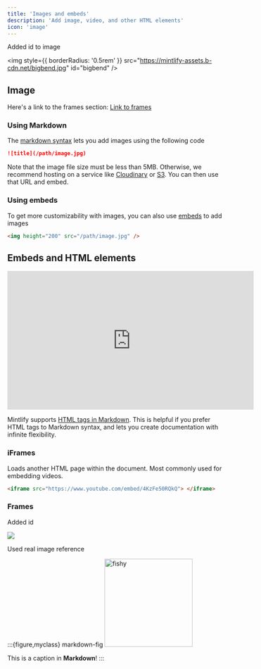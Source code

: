 ```yaml
---
title: 'Images and embeds'
description: 'Add image, video, and other HTML elements'
icon: 'image'
---
```


Added id to image

<img
  style={{ borderRadius: '0.5rem' }}
  src="https://mintlify-assets.b-cdn.net/bigbend.jpg"
  id="bigbend"
/>

## Image

Here's a link to the frames section: [Link to frames](#frames)

### Using Markdown

The [markdown syntax](https://www.markdownguide.org/basic-syntax/#images) lets you add images using the following code

```md
![title](/path/image.jpg)
```

Note that the image file size must be less than 5MB. Otherwise, we recommend hosting on a service like [Cloudinary](https://cloudinary.com/) or [S3](https://aws.amazon.com/s3/). You can then use that URL and embed.

### Using embeds

To get more customizability with images, you can also use [embeds](/writing-content/embed) to add images

```html
<img height="200" src="/path/image.jpg" />
```

## Embeds and HTML elements

<iframe
  width="560"
  height="315"
  src="https://www.youtube.com/embed/4KzFe50RQkQ"
  title="YouTube video player"
  frameBorder="0"
  allow="accelerometer; autoplay; clipboard-write; encrypted-media; gyroscope; picture-in-picture"
  allowFullScreen
  style={{ width: '100%', borderRadius: '0.5rem' }}
></iframe>

<br />

<Tip>

Mintlify supports [HTML tags in Markdown](https://www.markdownguide.org/basic-syntax/#html). This is helpful if you prefer HTML tags to Markdown syntax, and lets you create documentation with infinite flexibility.

</Tip>

### iFrames

Loads another HTML page within the document. Most commonly used for embedding videos.

```html
<iframe src="https://www.youtube.com/embed/4KzFe50RQkQ"> </iframe>
```

### Frames

Added id

<Frame caption="Caption">
  <img
    src="https://mintlify-assets.b-cdn.net/bigbend.jpg"
    id="asdfhgkjl"
  />
</Frame>

Used real image reference

:::{figure,myclass} markdown-fig
<img src="https://mintlify-assets.b-cdn.net/bigbend.jpg" alt="fishy" class="bg-primary mb-1" width="200px">

This is a caption in **Markdown**!
:::